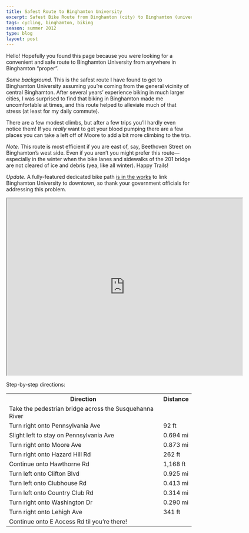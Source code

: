 ```yaml
---
title: Safest Route to Binghamton University
excerpt: Safest Bike Route from Binghamton (city) to Binghamton (university)
tags: cycling, binghamton, biking
season: summer 2012
type: blog
layout: post
---
```


Hello! Hopefully you found this page because you were looking for a convenient and safe route to Binghamton University from anywhere in Binghamton "proper". 

*Some background.* This is the safest route I have found to get to Binghamton University assuming you're coming from the general vicinity of central Binghamton. After several years' experience biking in much larger cities, I was surprised to find that biking in Binghamton made me uncomfortable at times, and this route helped to alleviate much of that stress (at least for my daily commute). 

There are a few modest climbs, but after a few trips you'll hardly even notice them! If you *really* want to get your blood pumping there are a few places you can take a left off of Moore to add a bit more climbing to the trip.

*Note.* This route is most efficient if you are east of, say, Beethoven Street on Binghamton's west side. Even if you aren't you might prefer this route---especially in the winter when the bike lanes and sidewalks of the 201 bridge are not cleared of ice and debris (yea, like all winter). Happy Trails!

*Update.* A fully-featured dedicated bike path [is in the works](http://www.pressconnects.com/story/news/local/2016/04/29/trail-blazing-16m-pedestrian-route-would-link-bu-downtown/82344124/) to link Binghamton University to downtown, so thank your government officials for addressing this problem. 

<iframe src="https://www.google.com/maps/d/u/0/embed?mid=1OkUodDDf2kCKFbrXyYXtxfb0aqUo_Cdr" width="640" height="480"></iframe>



Step-by-step directions:

<table style="width:100%">
  <tr>
    <th>Direction</th>
    <th>Distance</th> 
  </tr>
  <tr>
    <td>Take the pedestrian bridge across the Susquehanna River</td>
    <td></td> 
  </tr>
  
    <tr>
    <td>Turn right onto Pennsylvania Ave</td>
    <td>92 ft</td> 
  </tr>
  
    <tr>
    <td>Slight left to stay on Pennsylvania Ave</td>
    <td>0.694 mi</td> 
  </tr>
  
    <tr>
    <td>Turn right onto Moore Ave</td>
    <td>0.873 mi</td> 
  </tr>
  
    <tr>
    <td>Turn right onto Hazard Hill Rd</td>
    <td>262 ft</td> 
  </tr>
  
    <tr>
    <td>Continue onto Hawthorne Rd</td>
    <td>1,168 ft</td> 
  </tr>
  
    <tr>
    <td>Turn left onto Clifton Blvd</td>
    <td>0.925 mi</td> 
  </tr>
  
    <tr>
    <td>Turn left onto Clubhouse Rd</td>
    <td>0.413 mi</td> 
  </tr>
  
    <tr>
    <td>Turn left onto Country Club Rd</td>
    <td>0.314 mi</td> 
  </tr>
  
    <tr>
    <td>Turn right onto Washington Dr</td>
    <td>0.290 mi</td> 
  </tr>
  
    <tr>
    <td>Turn right onto Lehigh Ave</td>
    <td>341 ft</td> 
  </tr>
  
    <tr>
    <td>Continue onto E Access Rd til you're there!</td>
    <td></td> 
  </tr>

</table>




